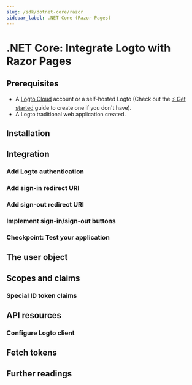 ```yaml
---
slug: /sdk/dotnet-core/razor
sidebar_label: .NET Core (Razor Pages)
---
```



# .NET Core: Integrate Logto with Razor Pages

<TutorialTip />

## Prerequisites

- A [Logto Cloud](https://cloud.logto.io) account or a self-hosted Logto (Check out the [⚡ Get started](https://docs.logto.io/docs/tutorials/get-started/) guide to create one if you don't have).
- A Logto traditional web application created.

## Installation

<Installation />

## Integration

### Add Logto authentication

<AddAuthentication />

### Add sign-in redirect URI

<AddSignInRedirectUri />

### Add sign-out redirect URI

<AddSignOutRedirectUri />

### Implement sign-in/sign-out buttons

<ImplementButtons />

### Checkpoint: Test your application

<TestYourApplication />

## The user object

<TheUserObject />

## Scopes and claims

<ScopesAndClaims />

### Special ID token claims

<SpecialIdTokenClaims />

## API resources

<ApiResourcesDescription />

### Configure Logto client

<ConfigureApiResources />

## Fetch tokens

<FetchTokens />

## Further readings

<FurtherReadings />

